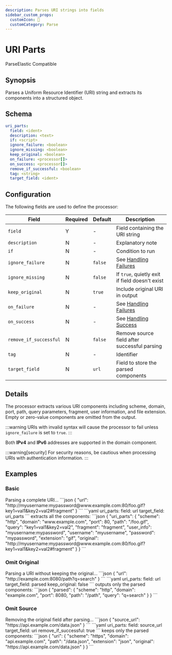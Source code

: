 ```yaml
---
description: Parses URI strings into fields
sidebar_custom_props: 
  customIcon: 🔗
  customCategory: Parse
---
```


# URI Parts

<span className="theme-doc-version-badge badge badge--primary">Parse</span><span className="theme-doc-version-badge badge badge--secondary">Elastic Compatible</span>

## Synopsis

Parses a Uniform Resource Identifier (URI) string and extracts its components into a structured object.

## Schema

```yaml {2}
uri_parts:
  field: <ident>
  description: <text>
  if: <script>
  ignore_failure: <boolean>
  ignore_missing: <boolean>
  keep_original: <boolean>
  on_failure: <processor[]>
  on_success: <processor[]>
  remove_if_successful: <boolean>
  tag: <string>
  target_field: <ident>
```

## Configuration

The following fields are used to define the processor:

|Field|Required|Default|Description|
|---|---|---|---|
|`field`|Y|-|Field containing the URI string|
|`description`|N|-|Explanatory note|
|`if`|N|-|Condition to run|
|`ignore_failure`|N|`false`|See [Handling Failures](../handling-failures.mdx)|
|`ignore_missing`|N|`false`|If `true`, quietly exit if field doesn't exist|
|`keep_original`|N|`true`|Include original URI in output|
|`on_failure`|N|-|See [Handling Failures](../handling-failures.mdx)|
|`on_success`|N|-|See [Handling Success](../handling-success.mdx)|
|`remove_if_successful`|N|`false`|Remove source field after successful parsing|
|`tag`|N|-|Identifier|
|`target_field`|N|`url`|Field to store the parsed components|

## Details

The processor extracts various URI components including scheme, domain, port, path, query parameters, fragment, user information, and file extension. Empty or zero-value components are omitted from the output.

:::warning
URIs with invalid syntax will cause the processor to fail unless `ignore_failure` is set to `true`.
:::

Both **IPv4** and **IPv6** addresses are supported in the domain component.

:::warning[security]
For security reasons, be cautious when processing URIs with authentication information.
:::

## Examples

### Basic

<ExampleGrid>
  <CommentCol>
    Parsing a complete URI...
  </CommentCol>
  <CodeCol>
    ```json
    {
      "url": "http://myusername:mypassword@www.example.com:80/foo.gif?key1=val1&key2=val2#fragment"
    }
    ```
    ```yaml
    uri_parts:
      field: url
      target_field: uri_parts
    ```
  </CodeCol>
  <CommentCol>
    extracts all the components:
  </CommentCol>
  <CodeCol>
    ```json
    {
      "uri_parts": {
        "scheme": "http",
        "domain": "www.example.com",
        "port": 80,
        "path": "/foo.gif",
        "query": "key1=val1&key2=val2",
        "fragment": "fragment",
        "user_info": "myusername:mypassword",
        "username": "myusername",
        "password": "mypassword",
        "extension": "gif",
        "original": "http://myusername:mypassword@www.example.com:80/foo.gif?key1=val1&key2=val2#fragment"
      }
    }
    ```
  </CodeCol>
</ExampleGrid>

### Omit Original

<ExampleGrid>
  <CommentCol>
    Parsing a URI without keeping the original...
  </CommentCol>
  <CodeCol>
    ```json
    {
      "url": "http://example.com:8080/path?q=search"
    }
    ```
    ```yaml
    uri_parts:
      field: url
      target_field: parsed
      keep_original: false
    ```
  </CodeCol>
  <CommentCol>
    outputs only the parsed components:
  </CommentCol>
  <CodeCol>
    ```json
    {
      "parsed": {
        "scheme": "http",
        "domain": "example.com",
        "port": 8080,
        "path": "/path",
        "query": "q=search"
      }
    }
    ```
  </CodeCol>
</ExampleGrid>

### Omit Source

<ExampleGrid>
  <CommentCol>
    Removing the original field after parsing...
  </CommentCol>
  <CodeCol>
    ```json
    {
      "source_url": "https://api.example.com/data.json"
    }
    ```
    ```yaml
    uri_parts:
      field: source_url
      target_field: uri
      remove_if_successful: true
    ```
  </CodeCol>
  <CommentCol>
    keeps only the parsed components:
  </CommentCol>
  <CodeCol>
    ```json
    {
      "uri": {
        "scheme": "https",
        "domain": "api.example.com",
        "path": "/data.json",
        "extension": "json",
        "original": "https://api.example.com/data.json"
      }
    }
    ```
  </CodeCol>
</ExampleGrid>
